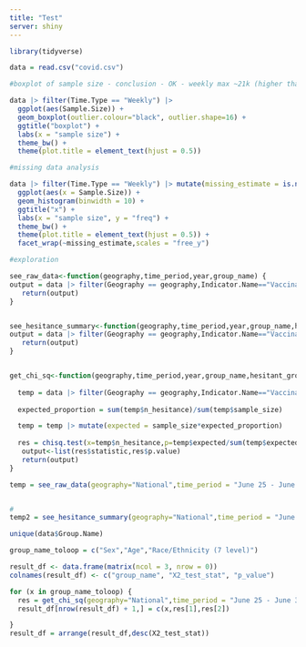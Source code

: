 ```yaml
---
title: "Test"
server: shiny
---
```


```r
library(tidyverse)
```

```r
data = read.csv("covid.csv")

```

```r

#boxplot of sample size - conclusion - OK - weekly max ~21k (higher than spec but not sig out of line), monthly max ~90k

data |> filter(Time.Type == "Weekly") |> 
  ggplot(aes(Sample.Size)) +
  geom_boxplot(outlier.colour="black", outlier.shape=16) +
  ggtitle("boxplot") +
  labs(x = "sample size") +
  theme_bw() +
  theme(plot.title = element_text(hjust = 0.5))
```

```r

#missing data analysis

data |> filter(Time.Type == "Weekly") |> mutate(missing_estimate = is.na(Estimate....)) |> 
  ggplot(aes(x = Sample.Size)) +
  geom_histogram(binwidth = 10) +
  ggtitle("x") +
  labs(x = "sample size", y = "freq") +
  theme_bw() +
  theme(plot.title = element_text(hjust = 0.5)) + 
  facet_wrap(~missing_estimate,scales = "free_y")


```

```r

#exploration

see_raw_data<-function(geography,time_period,year,group_name) {
output = data |> filter(Geography == geography,Indicator.Name=="Vaccination uptake and intention",Time.Period == time_period,Year == year, Group.Name==group_name) |> select(Group.Category,Indicator.Category,Estimate....,Sample.Size)
   return(output)
}


see_hesitance_summary<-function(geography,time_period,year,group_name,hesitant_group) {
output = data |> filter(Geography == geography,Indicator.Name=="Vaccination uptake and intention",Time.Period == time_period,Year == year, Group.Name==group_name)  |> mutate(hesitant = ifelse(Indicator.Category %in% hesitant_group,1,0)) |> group_by(Group.Category,hesitant) |> summarise(hesitance_rate = sum(Estimate....),sample_size = first(Sample.Size)) |> mutate(n_hesitance = round(hesitance_rate/100 * sample_size,0)) |> filter(hesitant == 1) |> select(Group.Category,hesitance_rate,n_hesitance,sample_size) 
   return(output)
}


get_chi_sq<-function(geography,time_period,year,group_name,hesitant_group) {
  
  temp = data |> filter(Geography == geography,Indicator.Name=="Vaccination uptake and intention",Time.Period == time_period,Year == year, Group.Name==group_name)  |> mutate(hesitant = ifelse(Indicator.Category %in% hesitant_group,1,0)) |> group_by(Group.Category,hesitant) |> summarise(hesitance_rate = sum(Estimate....),sample_size = first(Sample.Size)) |> mutate(n_hesitance = round(hesitance_rate/100 * sample_size,0)) |> filter(hesitant == 1) |> select(Group.Category,n_hesitance,sample_size) 
  
  expected_proportion = sum(temp$n_hesitance)/sum(temp$sample_size)

  temp = temp |> mutate(expected = sample_size*expected_proportion)
  
  res = chisq.test(x=temp$n_hesitance,p=temp$expected/sum(temp$expected))
   output<-list(res$statistic,res$p.value)
   return(output)
}

temp = see_raw_data(geography="National",time_period = "June 25 - June 30",year=2023,group_name="Age")


# 
temp2 = see_hesitance_summary(geography="National",time_period = "June 25 - June 30",year=2023,group_name="Age",hesitant_group = c("Probably or definitely will not get vaccinated"))

unique(data$Group.Name)

group_name_toloop = c("Sex","Age","Race/Ethnicity (7 level)")

result_df <- data.frame(matrix(ncol = 3, nrow = 0))
colnames(result_df) <- c("group_name", "X2_test_stat", "p_value")

for (x in group_name_toloop) {
  res = get_chi_sq(geography="National",time_period = "June 25 - June 30",year=2023,group_name=x,hesitant_group = c("Probably or definitely will not get vaccinated"))
  result_df[nrow(result_df) + 1,] = c(x,res[1],res[2])

}
result_df = arrange(result_df,desc(X2_test_stat))










```
